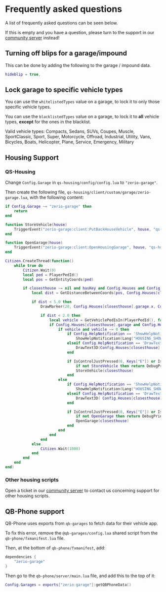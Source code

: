 
# Frequently asked questions

A list of frequently asked questions can be seen below.

If this is empty and you have a question, please turn to the support in our [community server](http://discord.zerio-scripts.com) instead!

## Turning off blips for a garage/impound

This can be done by adding the following to the garage / impound data.

```lua
hideblip = true,
```

## Lock garage to specific vehicle types

You can use the `whitelistedTypes` value on a garage, to lock it to only those specific vehicle types.

You can use the `blacklistedTypes` value on a garage, to lock it to **all** vehicle types, **except** for the ones in the blacklist.

<Callout type="info">
  Valid vehicle types: Compacts, Sedans, SUVs, Coupes, Muscle, SportClassic,
  Sport, Super, Motorcycle, Offroad, Industrial, Utility, Vans, Bicycles, Boats,
  Helicopter, Plane, Service, Emergency, Military
</Callout>

## Housing Support

### QS-Housing

Change `Config.Garage` in `qs-housing/config/config.lua` to `"zerio-garage"`.

Then create the following file, `qs-housing/client/custom/garage/zerio-garage.lua`, with the following content:

```lua title="qs-housing/client/custom/garage/zerio-garage.lua"
if Config.Garage ~= "zerio-garage" then
    return
end

function StoreVehicle(house)
    TriggerEvent("zerio-garage:client:PutBackHouseVehicle", house, "qs-housing")
end

function OpenGarage(house)
    TriggerEvent("zerio-garage:client:OpenHousingGarage", house, "qs-housing")
end

Citizen.CreateThread(function()
    while true do
        Citizen.Wait(0)
        local ped = PlayerPedId()
        local pos = GetEntityCoords(ped)

        if closesthouse ~= nil and hasKey and Config.Houses and Config.Houses[closesthouse] and Config.Houses[closesthouse].garage then
            local dist = GetDistanceBetweenCoords(pos, Config.Houses[closesthouse].garage.x, Config.Houses[closesthouse].garage.y, Config.Houses[closesthouse].garage.z, true)

            if dist < 5.0 then
                DrawMarker(20, Config.Houses[closesthouse].garage.x, Config.Houses[closesthouse].garage.y, Config.Houses[closesthouse].garage.z + 0.3, 0.0, 0.0, 0.0, 0.0, 0.0, 0.0, 0.3, 0.3, 0.15, 120, 10, 20, 155, false, false, false, 1, false, false, false)

                if dist < 2.0 then
                    local vehicle = GetVehiclePedIsIn(PlayerPedId(), false)
                    if Config.Houses[closesthouse].garage and Config.Houses[closesthouse].garage.x and Config.Houses[closesthouse].garage.y and Config.Houses[closesthouse].garage.z then
                        if vehicle and vehicle ~= 0 then
                            if Config.HelpNotification == 'ShowHelpNotification' then
                                ShowHelpNotification(Lang("HOUSING_SHOWHELP_GARAGE_STORE"))
                            elseif Config.HelpNotification == 'DrawText3D' then
                                DrawText3D(Config.Houses[closesthouse].garage.x, Config.Houses[closesthouse].garage.y, Config.Houses[closesthouse].garage.z + 0.3, Lang("HOUSING_DRAWTEXT_GARAGE_STORE"))
                            end

                            if IsControlJustPressed(0, Keys["E"]) or IsDisabledControlJustPressed(0, Keys["E"]) then
                                if not StoreVehicle then return DebugPrint("Your client/custom/garages/*.lua is not correctly configured") end
                                StoreVehicle(closesthouse)
                            end
                        else
                            if Config.HelpNotification == 'ShowHelpNotification' then
                                ShowHelpNotification(Lang("HOUSING_SHOWHELP_GARAGE_MENU"))
                            elseif Config.HelpNotification == 'DrawText3D' then
                                DrawText3D( Config.Houses[closesthouse].garage.x, Config.Houses[closesthouse].garage.y,  Config.Houses[closesthouse].garage.z + 0.3,  Lang("HOUSING_DRAWTEXT_GARAGE_STORE"))
                            end

                            if IsControlJustPressed(0, Keys["E"]) or IsDisabledControlJustPressed(0, Keys["E"]) then
                                if not OpenGarage then return DebugPrint("Your client/custom/garages/*.lua is not correctly configured") end
                                OpenGarage(closesthouse)
                            end
                        end
                    end
                end
            else
                Citizen.Wait(1000)
            end
        end
    end
end)
```

### Other housing scripts

Open a ticket in our [community server](http://discord.zerio-scripts.com) to contact us concerning support for other housing scripts.

## QB-Phone support

QB-Phone uses exports from `qb-garages` to fetch data for their vehicle app.

To fix this error, remove the `@qb-garages/config.lua` shared script from the `qb-phone/fxmanifest.lua` file.

Then, at the bottom of `qb-phone/fxmanifest`, add:

```lua
dependencies {
    "zerio-garage"
}
```

Then go to the `qb-phone/server/main.lua` file, and add this to the top of it:

```lua
Config.Garages = exports["zerio-garage"]:getQBPhoneData()
```
